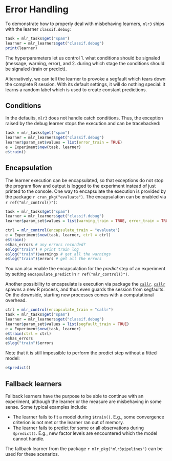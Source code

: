 # Error Handling {#error-handling}

To demonstrate how to properly deal with misbehaving learners, `mlr3` ships with the learner `classif.debug`:

```r
task = mlr_tasks$get("spam")
learner = mlr_learners$get("classif.debug")
print(learner)
```
The hyperparameters let us control
1. what conditions should be signaled (message, warning, error), and
2. during which stage the conditions should be signaled (train or predict).

Alternatively, we can tell the learner to provoke a segfault which tears down the complete R session.
With its default settings, it will do nothing special: it learns a random label which is used to create constant predictions.

## Conditions

In the defaults, `mlr3` does not handle catch conditions.
Thus, the exception raised by the debug learner stops the execution and can be tracebacked:

```r
task = mlr_tasks$get("spam")
learner = mlr_learners$get("classif.debug")
learner$param_set$values = list(error_train = TRUE)
e = Experiment$new(task, learner)
e$train()
```

<!--
Note that `mlr3` adds the class "trainError" to the error condition.
This allows us to differentiate errors thrown by the learner from other errors via `r ref("tryCatch()")`:
```r
tryCatch(e$train(),
  trainError = function(e) { message("model failed to fit") }
)
```
Analogously to "trainError", an exception with class "predictError" is raised if the learner is unable to predict,
and a "scoreError" is raised if the performance measure fails.
-->


## Encapsulation

The learner execution can be encapsulated, so that exceptions do not stop the program flow and output is logged to the experiment instead of just printed to the console.
One way to encapsulate the execution is provided by the package `r cran_pkg("evaluate")`.
The encapsulation can be enabled via `r ref("mlr_control()")`:
```r
task = mlr_tasks$get("spam")
learner = mlr_learners$get("classif.debug")
learner$param_set$values = list(warning_train = TRUE, error_train = TRUE)

ctrl = mlr_control(encapsulate_train = "evaluate")
e = Experiment$new(task, learner, ctrl = ctrl)
e$train()
e$has_errors # any errors recorded?
e$log("train") # print train log
e$log("train")$warnings # get all the warnings
e$log("train")$errors # get all the errors
```
You can also enable the encapsulation for the *predict* step of an experiment by setting `encapsulate_predict` in `r ref("mlr_control()")`.

Another possibility to encapsulate is execution via package the [`callr`](https://cran.r-project.org/package=callr).
[`callr`](https://cran.r-project.org/package=callr) spawns a new R process, and thus even guards the session from segfaults.
On the downside, starting new processes comes with a computational overhead.

```r
ctrl = mlr_control(encapsulate_train = "callr")
task = mlr_tasks$get("spam")
learner = mlr_learners$get("classif.debug")
learner$param_set$values = list(segfault_train = TRUE)
e = Experiment$new(task, learner)
e$train(ctrl = ctrl)
e$has_errors
e$log("train")$errors
```

Note that it is still impossible to perform the predict step without a fitted model:
```r
e$predict()
```


## Fallback learners

Fallback learners have the purpose to be able to continue with an experiment, although the learner or the measure are misbehaving in some sense.
Some typical examples include:

* The learner fails to fit a model during `$train()`.
  E.g., some convergence criterion is not met or the learner ran out of memory.
* The learner fails to predict for some or all observations during `$predict()`.
  E.g., new factor levels are encountered which the model cannot handle.

The fallback learner from the package `r mlr_pkg("mlr3pipelines")` can be used for these scenarios.
